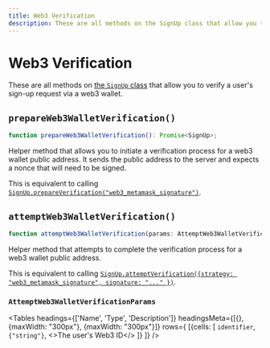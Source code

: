 ---
title: Web3 Verification
description: These are all methods on the SignUp class that allow you to verify a user's sign-up request via a web3 wallet.
---


# Web3 Verification

These are all methods on [the `SignUp` class](/reference-js/sign-up/sign-up) that allow you to verify a user's sign-up request via a web3 wallet.

## `prepareWeb3WalletVerification()`

```typescript
function prepareWeb3WalletVerification(): Promise<SignUp>;
```

Helper method that allows you to initiate a verification process for a web3 wallet public address. It sends the public address to the server and expects a nonce that will need to be signed.

This is equivalent to calling [`SignUp.prepareVerification("web3_metamask_signature")`](/reference-js/sign-up/verification#prepareverification).

## `attemptWeb3WalletVerification()`

```typescript
function attemptWeb3WalletVerification(params: AttemptWeb3WalletVerificationParams): Promise<SignUp>;
```

Helper method that attempts to complete the verification process for a web3 wallet public address.

This is equivalent to calling [`SignUp.attemptVerification({strategy: "web3_metamask_signature", signature: "..." })`](/reference-js/sign-up/verification#attemptverification).

### `AttemptWeb3WalletVerificationParams`


<Tables
  headings={['Name', 'Type', 'Description']}
  headingsMeta={[{}, {maxWidth: "300px"}, {maxWidth: "300px"}]}
  rows={
        [{cells: [
            <code>identifier</code>,
            <code>{"string"}</code>,
            <>The user's Web3 ID</>
        ]}
    ]}
/>
